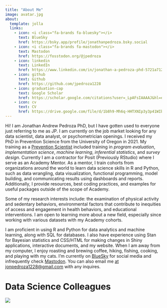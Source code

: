 ```yaml
---
title: "About Me"
image: avatar.jpg
about:
  template: jolla
  links:
    - icon: <i class="fa-brands fa-bluesky"></i>
      text: BlueSky
      href: https://bsky.app/profile/jonathanpedroza.bsky.social
    - icon: <i class="fa-brands fa-mastodon"></i>
      text: Mastodon
      href: https://fosstodon.org/@jpedroza
    - icon: linkedin
      text: LinkedIn
      href: https://www.linkedin.com/in/jonathan-a-pedroza-phd-5721a7120/
    - icon: github
      text: Github
      href: https://github.com/jpedroza1228
    - icon: graduation-cap
      text: Google Scholar
      href: https://scholar.google.com/citations?user=_LpAFsIAAAAJ&hl=en&oi=ao
    - icon: cv
      text: CV
      href: https://drive.google.com/file/d/1b8h9-Mh6q-HHTXNIp3y3p41WIb-enfiT/view?usp=sharing
---
```


Hi! I am Jonathan Andrew Pedroza PhD, but I have gotten used to everyone just referring to me as JP. I am currently on the job market looking for any data scientist, data analyst, or psychometrician openings. I received my PhD in Prevention Science from the University of Oregon in 2021. My training as a [Prevention Scientist](https://www.npscoalition.org/prevention-science) included training in *program evaluation*, *implementation science*, *machine learning*, *inferential statistics*, and *survey design*. Currently I am a contractor for Posit (Previously RStudio) where I serve as an Academy Mentor. As a mentor, I train cohorts from organizations around the world to learn data science skills in R and Python, such as data wrangling, data visualization, functional programming, model building, and communicating results using dashboards and reports. Additionally, I provide resources, best coding practices, and examples for useful packages outside of the scope of Academy.

Some of my research interests include: the examination of physical activity and sedentary behaviors, environmental factors that contribute to inequities of access and engagement in health behaviors, and educational interventions. I am open to learning more about a new field, especially since working with various datasets with my Academy cohorts.

I am proficient in using R and Python for data analytics and machine learning, along with SQL for databases. I also have experience using Stan for Bayesian statistics and CSS/HTML for making changes in Shiny applications, interactive documents, and my website. When I am away from my computer, I enjoy roasting and brewing coffee, hiking, fishing, cooking, and playing with my cats. I'm currently on [BlueSky](https://bsky.app/profile/jonathanpedroza.bsky.social) for social media and infrequently check [Mastodon](https://fosstodon.org/@jpedroza). You can also email me <a href="mailto:jonpedroza1228@gmail.com"> at jonpedroza1228\@gmail.com</a> with any inquires.

# Data Science Colleagues

![](cats_working.jpg)